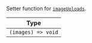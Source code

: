Setter function for [`imageUploads`](../../../contexts/message_input_context.mdx#imageuploads).

| Type |
| - |
| `(images) => void` |
